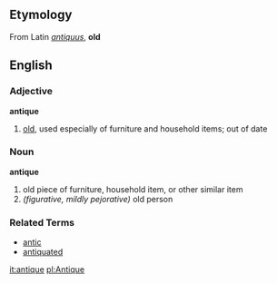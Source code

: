 ==Etymology==
From Latin ''[[antiquus]]'', '''old'''

==English==
===Adjective===
'''antique'''

# [[old]], used especially of furniture and household items; out of date

===Noun===
'''antique'''

# old piece of furniture, household item, or other similar item
# ''(figurative, mildly pejorative)'' old person

===Related Terms===
*[[antic]]
*[[antiquated]]

[[it:antique]]
[[pl:Antique]]